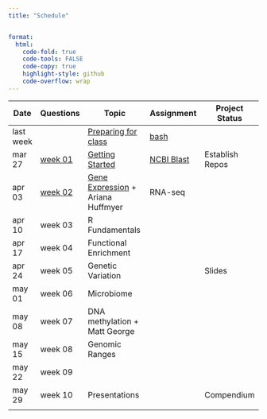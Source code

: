 ```yaml
---
title: "Schedule"


format:
  html:
    code-fold: true
    code-tools: FALSE
    code-copy: true
    highlight-style: github
    code-overflow: wrap
---
```


| Date      | Questions                      | Topic                                                        | Assignment                             | Project Status  |
|-----------|--------------------------------|--------------------------------------------------------------|----------------------------------------|-----------------|
| last week |                                | [Preparing for class](lectures/00-before.qmd)                | [bash](assignments/00-bash.qmd)        |                 |
| mar 27    | [week 01](questions/week01.md) | [Getting Started](lectures/01-start-up.qmd)                  | [NCBI Blast](assignments/01-blast.qmd) | Establish Repos |
| apr 03    | [week 02](questions/week02.md) | [Gene Expression](lectures/02-rna-seq.qmd) + Ariana Huffmyer | RNA-seq                                |                 |
| apr 10    | week 03                        | R Fundamentals                                               |                                        |                 |
| apr 17    | week 04                        | Functional Enrichment                                        |                                        |                 |
| apr 24    | week 05                        | Genetic Variation                                            |                                        | Slides          |
| may 01    | week 06                        | Microbiome                                                   |                                        |                 |
| may 08    | week 07                        | DNA methylation + Matt George                                |                                        |                 |
| may 15    | week 08                        | Genomic Ranges                                               |                                        |                 |
| may 22    | week 09                        |                                                              |                                        |                 |
| may 29    | week 10                        | Presentations                                                |                                        | Compendium      |
|           |                                |                                                              |                                        |                 |
